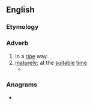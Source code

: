 ==English==

===Etymology===
{{suffix|en|ripe|ly}}

===Adverb===
{{en-adv}}

# In a [[ripe]] way.
# [[mature]]ly; at the [[suitable]] [[time]]
#* {{RQ:Shakespeare Cymbeline|III<!--v. 22-- What's v???-->|text=It fits us therefore '''ripely''' / Our chariots and our horsemen be in readiness:}}

===Anagrams===
* {{anagrams|en|a=eilpry|Ripley}}